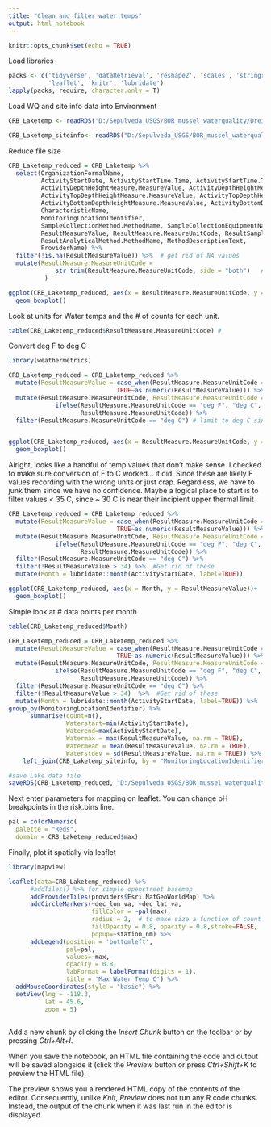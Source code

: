 ```yaml
---
title: "Clean and filter water temps"
output: html_notebook
---
```



```r
knitr::opts_chunk$set(echo = TRUE)
``` 

Load libraries
```r

packs <- c('tidyverse', 'dataRetrieval', 'reshape2', 'scales', 'stringr',
           'leaflet', 'knitr', 'lubridate')
lapply(packs, require, character.only = T)
```

Load WQ and site info data into Environment
```r
CRB_Laketemp <- readRDS("D:/Sepulveda_USGS/BOR_mussel_waterquality/DreissenidWaterQuality/Data/raw/CRB_Laketemp_041219.rds")

CRB_Laketemp_siteinfo<- readRDS("D:/Sepulveda_USGS/BOR_mussel_waterquality/DreissenidWaterQuality/Data/raw/CRB_Laketemp_041219_siteInfo.rds")
```

Reduce file size
```r
CRB_Laketemp_reduced = CRB_Laketemp %>% 
  select(OrganizationFormalName,
         ActivityStartDate, ActivityStartTime.Time, ActivityStartTime.TimeZoneCode,
         ActivityDepthHeightMeasure.MeasureValue, ActivityDepthHeightMeasure.MeasureUnitCode,
         ActivityTopDepthHeightMeasure.MeasureValue, ActivityTopDepthHeightMeasure.MeasureUnitCode,
         ActivityBottomDepthHeightMeasure.MeasureValue, ActivityBottomDepthHeightMeasure.MeasureUnitCode,
         CharacteristicName,
         MonitoringLocationIdentifier,
         SampleCollectionMethod.MethodName, SampleCollectionEquipmentName,
         ResultMeasureValue, ResultMeasure.MeasureUnitCode, ResultSampleFractionText,
         ResultAnalyticalMethod.MethodName, MethodDescriptionText,
         ProviderName) %>% 
  filter(!is.na(ResultMeasureValue)) %>%  # get rid of NA values
  mutate(ResultMeasure.MeasureUnitCode = 
             str_trim(ResultMeasure.MeasureUnitCode, side = "both")   #get rid of white spaces
          )

ggplot(CRB_Laketemp_reduced, aes(x = ResultMeasure.MeasureUnitCode, y = ResultMeasureValue))+
  geom_boxplot()
```


Look at units for Water temps and the # of counts for each unit. 
```r
table(CRB_Laketemp_reduced$ResultMeasure.MeasureUnitCode) #
```

Convert deg F to deg C

```r
library(weathermetrics)

CRB_Laketemp_reduced = CRB_Laketemp_reduced %>% 
  mutate(ResultMeasureValue = case_when(ResultMeasure.MeasureUnitCode == "deg F" ~ (fahrenheit.to.celsius(ResultMeasureValue)),
                              TRUE~as.numeric(ResultMeasureValue))) %>% 
  mutate(ResultMeasure.MeasureUnitCode, ResultMeasure.MeasureUnitCode =
             ifelse(ResultMeasure.MeasureUnitCode == "deg F", "deg C",
                    ResultMeasure.MeasureUnitCode)) %>% 
  filter(ResultMeasure.MeasureUnitCode == "deg C") # limit to deg C since there are so few counts for other units.  


ggplot(CRB_Laketemp_reduced, aes(x = ResultMeasure.MeasureUnitCode, y = ResultMeasureValue))+
  geom_boxplot()

```

Alright, looks like a handful of temp values that don't make sense. I checked to make sure conversion of F to C worked... it did. Since these are likely F values recording with the wrong units or just crap. Regardless, we have to junk them since we have no confidence.  Maybe a logical place to start is to filter values < 35 C, since ~ 30 C is near their incipient upper thermal limit
```r
CRB_Laketemp_reduced = CRB_Laketemp_reduced %>% 
  mutate(ResultMeasureValue = case_when(ResultMeasure.MeasureUnitCode == "deg F" ~ (fahrenheit.to.celsius(ResultMeasureValue)),
                              TRUE~as.numeric(ResultMeasureValue))) %>% 
  mutate(ResultMeasure.MeasureUnitCode, ResultMeasure.MeasureUnitCode =
             ifelse(ResultMeasure.MeasureUnitCode == "deg F", "deg C",
                    ResultMeasure.MeasureUnitCode)) %>% 
  filter(ResultMeasure.MeasureUnitCode == "deg C") %>%  
  filter(!ResultMeasureValue > 34) %>%  #Get rid of these
  mutate(Month = lubridate::month(ActivityStartDate, label=TRUE))

ggplot(CRB_Laketemp_reduced, aes(x = Month, y = ResultMeasureValue))+
  geom_boxplot()
```


Simple look at # data points per month
```r
table(CRB_Laketemp_reduced$Month)
```


```r
CRB_Laketemp_reduced = CRB_Laketemp_reduced %>% 
  mutate(ResultMeasureValue = case_when(ResultMeasure.MeasureUnitCode == "deg F" ~ (fahrenheit.to.celsius(ResultMeasureValue)),
                              TRUE~as.numeric(ResultMeasureValue))) %>% 
  mutate(ResultMeasure.MeasureUnitCode, ResultMeasure.MeasureUnitCode =
             ifelse(ResultMeasure.MeasureUnitCode == "deg F", "deg C",
                    ResultMeasure.MeasureUnitCode)) %>% 
  filter(ResultMeasure.MeasureUnitCode == "deg C") %>%  
  filter(!ResultMeasureValue > 34)  %>%  #Get rid of these
  mutate(Month = lubridate::month(ActivityStartDate, label=TRUE)) %>% 
group_by(MonitoringLocationIdentifier) %>%
      summarise(count=n(),
                Waterstart=min(ActivityStartDate),
                Waterend=max(ActivityStartDate),
                Watermax = max(ResultMeasureValue, na.rm = TRUE),
                Watermean = mean(ResultMeasureValue, na.rm = TRUE),
                Waterstdev = sd(ResultMeasureValue, na.rm = TRUE)) %>% 
    left_join(CRB_Laketemp_siteinfo, by = "MonitoringLocationIdentifier") # join location information

#save Lake data file
saveRDS(CRB_Laketemp_reduced, "D:/Sepulveda_USGS/BOR_mussel_waterquality/DreissenidWaterQuality/Data/processed/CRB_Laketemp_reduced.rds")
```

Next enter parameters for mapping on leaflet.
You can change pH breakpoints in the risk.bins line.  
```r
pal = colorNumeric(
  palette = "Reds",
  domain = CRB_Laketemp_reduced$max)

```

Finally, plot it spatially via leaflet
```r
library(mapview)

leaflet(data=CRB_Laketemp_reduced) %>% 
      #addTiles() %>% for simple openstreet basemap
      addProviderTiles(providers$Esri.NatGeoWorldMap) %>%  
      addCircleMarkers(~dec_lon_va, ~dec_lat_va,
                       fillColor = ~pal(max),
                       radius = 2,  # to make size a function of count replace with ~sizes
                       fillOpacity = 0.8, opacity = 0.8,stroke=FALSE,
                       popup=~station_nm) %>%
      addLegend(position = 'bottomleft',
                pal=pal,
                values=~max,
                opacity = 0.8,
                labFormat = labelFormat(digits = 1), 
                title = 'Max Water Temp C') %>% 
  addMouseCoordinates(style = "basic") %>% 
  setView(lng = -118.3,
          lat = 45.6,
          zoom = 5)



```
Add a new chunk by clicking the *Insert Chunk* button on the toolbar or by pressing *Ctrl+Alt+I*.

When you save the notebook, an HTML file containing the code and output will be saved alongside it (click the *Preview* button or press *Ctrl+Shift+K* to preview the HTML file).

The preview shows you a rendered HTML copy of the contents of the editor. Consequently, unlike *Knit*, *Preview* does not run any R code chunks. Instead, the output of the chunk when it was last run in the editor is displayed.
